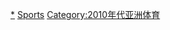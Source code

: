 {{portal|亞洲|體育運動}}
{{Year by category
| m = 2
| c = 0
| d = 1
| y = 0
| cat = 亞洲體育
| sortkey = 亞洲體育
| in = 
| parent = 各年份亞洲體育
| subcat = 2010年亞洲
}}
[[Category:2010年體育|*]]
[[Category:2010年亞洲|Sports]]
[[Category:2010年代亚洲体育|Category:2010年代亚洲体育]]
